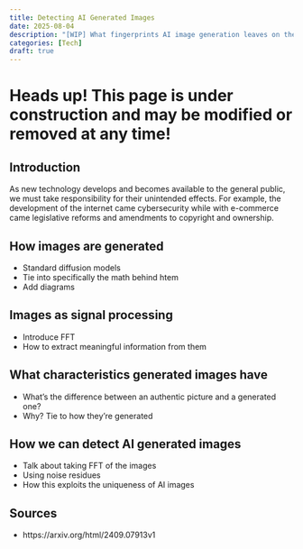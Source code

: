 ```yaml
---
title: Detecting AI Generated Images
date: 2025-08-04
description: "[WIP] What fingerprints AI image generation leaves on the image, and how to use them to identify truth and return integrity to information on the internet."
categories: [Tech]
draft: true
---
```


# Heads up! This page is under construction and may be modified or removed at any time!

## Introduction
As new technology develops and becomes available to the general public,
we must take responsibility for their unintended effects. For example, 
the development of the internet came cybersecurity while with e-commerce
came legislative reforms and amendments to copyright and ownership.


## How images are generated
- Standard diffusion models
- Tie into specifically the math behind htem
- Add diagrams

## Images as signal processing
- Introduce FFT
- How to extract meaningful information from them

## What characteristics generated images have
- What's the difference between an authentic picture and a generated one?
- Why? Tie to how they're generated

## How we can detect AI generated images
- Talk about taking FFT of the images
- Using noise residues
- How this exploits the uniqueness of AI images

## Sources
- https://arxiv.org/html/2409.07913v1
